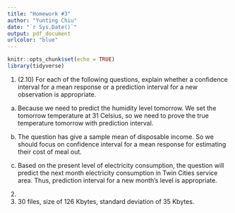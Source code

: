 ```yaml
---
title: "Homework #3"
author: "Yunting Chiu"
date: "`r Sys.Date()`"
output: pdf_document
urlcolor: "blue"
---
```


```r
knitr::opts_chunk$set(echo = TRUE)
library(tidyverse)
```

1. (2.10) For each of the following questions, explain whether a confidence interval for a mean response or a prediction interval for a new observation is appropriate.\

(a) Because we need to predict the humidity level tomorrow. We set the tomorrow temperature at 31 Celsius, so we need to prove the true temperature tomorrow with prediction interval.\

(b) The question has give a sample mean of disposable income. So we should focus on confidence interval for a mean response for estimating their cost of meal out.\

(c) Based on the present level of electricity consumption, the question will predict the next month electricity consumption in Twin Cities service area. Thus, prediction interval for a new month's level is appropriate.

2. 
3. 30 files, size of 126 Kbytes, standard deviation of 35 Kbytes.